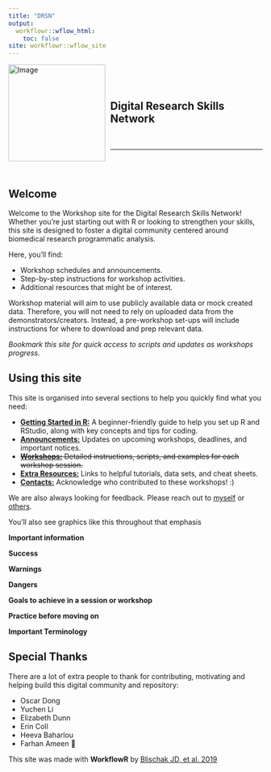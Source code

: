 ```yaml
---
title: "DRSN"
output:
  workflowr::wflow_html:
    toc: false
site: workflowr::wflow_site
---
```


<!---
To do:

- add archive?  

<--->  

<div style="text-align: left;">
  <img src="assets/logo/DRSN_logo_smaller.png" alt="Image" style="width: 2in; float: left; margin-right: 10px;">
  <div style="overflow: hidden; padding-top: 8%;">

## **Digital Research Skills Network**    
<br>
<hr>
</div> 
<br>
 
## Welcome

Welcome to the Workshop site for the Digital Research Skills Network! Whether you're just starting out with R or looking to strengthen your skills, this site is designed to foster a digital community centered around biomedical research programmatic analysis. 

Here, you'll find:

- Workshop schedules and announcements.
- Step-by-step instructions for workshop activities.
- Additional resources that might be of interest. 
 
Workshop material will aim to use publicly available data or mock created data. Therefore, you will not need to rely on uploaded data from the demonstrators/creators. Instead, a pre-workshop set-ups will include instructions for where to download and prep relevant data. 

<hint-text style="text-size:1.2em">*Bookmark this site for quick access to scripts and updates as workshops progress.*</hint-text>

<wimr> 

## Using this site

This site is organised into several sections to help you quickly find what you need:

- [**Getting Started in R:**](https://drthomasoneil.github.io/analysis-user-group/0_start.html) A beginner-friendly guide to help you set up R and RStudio, along with key concepts and tips for coding.
- [**Announcements:**](https://drthomasoneil.github.io/analysis-user-group/0_announcements.html) Updates on upcoming workshops, deadlines, and important notices.
- <strike>[**Workshops:**](https://drthomasoneil.github.io/analysis-user-group/0_workshops.html) Detailed instructions, scripts, and examples for each workshop session.</strike>
- [**Extra Resources:**](https://drthomasoneil.github.io/analysis-user-group/0_resources.html) Links to helpful tutorials, data sets, and cheat sheets. 
- [**Contacts:**](https://drthomasoneil.github.io/analysis-user-group/0_contacts.html) Acknowledge who contributed to these workshops! :) 

We are also always looking for feedback. Please reach out to [myself](thomas.oneil@sydney.edu.au) or [others](https://drthomasoneil.github.io/analysis-user-group/0_contacts.html).

You'll also see graphics like this throughout that emphasis 

<div class="hint-info">
**Important information**
</div>
<div class="hint-success">
**Success**
</div>
<div class="hint-warning">
**Warnings**
</div>
<div class="hint-danger">
**Dangers**
</div>
<div class="hint-goals">
**Goals to achieve in a session or workshop**
</div>
<div class="hint-practice">
**Practice before moving on**
</div>
<div class="hint-terminology">
**Important Terminology**
</div>

<wimr>

## Special Thanks

There are a lot of extra people to thank for contributing, motivating and helping build this digital community and repository:

- Oscar Dong
- Yuchen Li
- Elizabeth Dunn
- Erin Coll
- Heeva Baharlou
- Farhan Ameen 🌟

This site was made with **WorkflowR** by [Blischak JD, et al.  2019](https://doi.org/10.12688/f1000research.20843.1)







